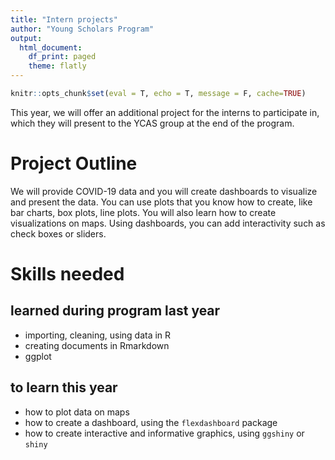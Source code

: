 ```yaml
---
title: "Intern projects"
author: "Young Scholars Program"
output:
  html_document:
    df_print: paged
    theme: flatly
---
```


```r
knitr::opts_chunk$set(eval = T, echo = T, message = F, cache=TRUE)
```

This year, we will offer an additional project for the interns to participate in, which they will present to the YCAS group at the end of the program.

# Project Outline

We will provide COVID-19 data and you will create dashboards to visualize and present the data. You can use plots that you know how to create, like bar charts, box plots, line plots. You will also learn how to create visualizations on maps. Using dashboards, you can add interactivity such as check boxes or sliders.

# Skills needed

## learned during program last year

-   importing, cleaning, using data in R
-   creating documents in Rmarkdown
-   ggplot

## to learn this year

-   how to plot data on maps
-   how to create a dashboard, using the `flexdashboard` package
-   how to create interactive and informative graphics, using `ggshiny` or `shiny`

